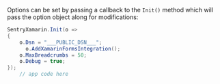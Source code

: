 Options can be set by passing a callback to the `Init()` method which will
pass the option object along for modifications:


```csharp
SentryXamarin.Init(o =>
{
    o.Dsn = "___PUBLIC_DSN___";
	  o.AddXamarinFormsIntegration();
    o.MaxBreadcrumbs = 50;
    o.Debug = true;
});
    // app code here
```
